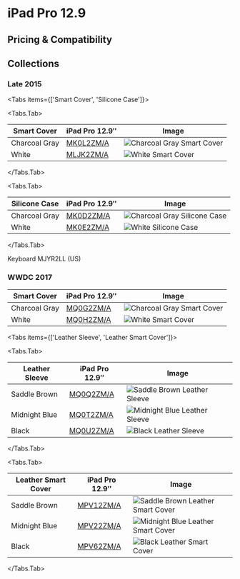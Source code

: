 
# iPad Pro 12.9

## Pricing & Compatibility

## Collections

### Late 2015

<Tabs
  items={['Smart Cover', 'Silicone Case']}>

<Tabs.Tab>

| Smart Cover | iPad Pro 12.9″ | Image |
| --- | --- | --- |
| Charcoal Gray | [MK0L2ZM/A](/ipad_pro129/MK0L2) | ![Charcoal Gray Smart Cover](/everyphone/MK0L2.png) |
| White | [MLJK2ZM/A](/ipad_pro129/MLJK2) | ![White Smart Cover](/everyphone/MLJK2.png) |

</Tabs.Tab>

<Tabs.Tab>

| Silicone Case | iPad Pro 12.9″ | Image |
| --- | --- | --- |
| Charcoal Gray | [MK0D2ZM/A](/ipad_pro129/MK0D2) | ![Charcoal Gray Silicone Case](/everyphone/MK0D2.png) |
| White | [MK0E2ZM/A](/ipad_pro129/MK0E2) | ![White Silicone Case](/everyphone/MK0E2.png) |

</Tabs.Tab>
</Tabs>

Keyboard MJYR2LL (US)

### WWDC 2017

| Smart Cover | iPad Pro 12.9″ | Image |
| --- | --- | --- |
| Charcoal Gray | [MQ0G2ZM/A](/ipad_pro129/MQ0G2) | ![Charcoal Gray Smart Cover](/everyphone/MQ0G2.png) |
| White | [MQ0H2ZM/A](/ipad_pro129/MQ0H2) | ![White Smart Cover](/everyphone/MQ0H2.png) |

<Tabs
  items={['Leather Sleeve', 'Leather Smart Cover']}>

<Tabs.Tab>

| Leather Sleeve | iPad Pro 12.9″ | Image |
| --- | --- | --- |
| Saddle Brown | [MQ0Q2ZM/A](/ipad_pro129/MQ0Q2) | ![Saddle Brown Leather Sleeve](/everyphone/MQ0Q2.png) |
| Midnight Blue | [MQ0T2ZM/A](/ipad_pro129/MQ0T2) | ![Midnight Blue Leather Sleeve](/everyphone/MQ0T2.png) |
| Black | [MQ0U2ZM/A](/ipad_pro129/MQ0U2) | ![Black Leather Sleeve](/everyphone/MQ0U2.png) |

</Tabs.Tab>

<Tabs.Tab>

| Leather Smart Cover | iPad Pro 12.9″ | Image |
| --- | --- | --- |
| Saddle Brown | [MPV12ZM/A](/ipad_pro129/MPV12) | ![Saddle Brown Leather Smart Cover](/everyphone/MPV12.png) |
| Midnight Blue | [MPV22ZM/A](/ipad_pro129/MPV22) | ![Midnight Blue Leather Smart Cover](/everyphone/MPV22.png) |
| Black | [MPV62ZM/A](/ipad_pro129/MPV62) | ![Black Leather Smart Cover](/everyphone/MPV62.png) |

</Tabs.Tab>
</Tabs>
